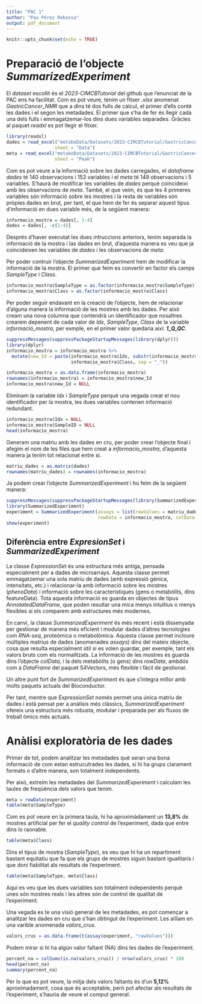 ```yaml
---
title: "PAC 1"
author: "Pau Pérez Rebassa"
output: pdf_document
---
```


```r
knitr::opts_chunk$set(echo = TRUE)
```

# Preparació de l'objecte *SummarizedExperiment*

El *dataset* escollit és el *2023-CIMCBTutorial* del github que l'enunciat de la PAC ens ha facilitat. Com es pot veure, tenim un fitxer *.xlsx* anomenat *GastricCancer_NMR* que a dins té dos fulls de càlcul, el primer d'ells conté les dades i el segon les metadades. El primer que s'ha de fer és llegir cada una dels fulls i emmagatzemar-los dins dues variables separades. Gràcies al paquet *readxl* es pot llegir el fitxer.

```r
library(readxl)
dades = read_excel("metaboData/Datasets/2023-CIMCBTutorial/GastricCancer_NMR.xlsx",
                  sheet = "Data")
meta = read_excel("metaboData/Datasets/2023-CIMCBTutorial/GastricCancer_NMR.xlsx",
                  sheet = "Peak")
```

Com es pot veure a la informació sobre les dades carregades, el *dataframe* *dades* té 140 observacions i 153 variables i el *meta* té 149 observacions i 5 variables. S'haurà de modificar les variables de *dades* perquè coincideixi amb les observacions de *meta*. També, el que veim, és que les 4 primeres variables són informació sobre les mostres i la resta de variables són pròpies dades en brut, per tant, el que hem de fer és separar aquest tipus d'informació en dues variable més, de la següent manera:

```r
informacio_mostra = dades[, 1:4]
dades = dades[, -c(1:4)]
```

Després d'haver executat les dues intruccions anteriors, tenim separada la informació de la mostra i las dades en brut, d'aquesta manera es veu que ja coincideixen les variables de *dades* i les observacions de *meta*.

Per poder contruir l'objecte *SummarizedExperiment* hem de modificar la informació de la mostra. El primer que feim es convertir en factor els camps *SampleType* i *Class*.

```r
informacio_mostra$SampleType = as.factor(informacio_mostra$SampleType)
informacio_mostra$Class = as.factor(informacio_mostra$Class)
```

Per poder seguir endavant en la creació de l'objecte, hem de relacionar d'alguna manera la informació de les mostres amb les dades. Per això cream una nova columna que contendrà un identificador que nosaltres crearem depenent de cada valor de *Idx*, *SampleType*, *Class* de la variable *informació_mostra*, per exmple, en el primer valor quedaria així: ***1_Q_QC***.

```r
suppressMessages(suppressPackageStartupMessages(library(dplyr)))
library(dplyr)
informacio_mostra = informacio_mostra %>%
  mutate(new_Id = paste(informacio_mostra$Idx, substr(informacio_mostra$SampleType, 1, 1),
                        informacio_mostra$Class, sep = "_"))

informacio_mostra = as.data.frame(informacio_mostra)
rownames(informacio_mostra) = informacio_mostra$new_Id
informacio_mostra$new_Id = NULL
```

Eliminam la variable *Idx* i *SampleType* perquè una vegada creat el nou identificador per la mostra, les dues variables contenen informació redundant.

```r
informacio_mostra$Idx = NULL
informacio_mostra$SampleID = NULL
head(informacio_mostra)
```

Generam una matriu amb les dades en cru, per poder crear l'objecte final i afegim el nom de les files que hem creat a *informacio_mostra*, d'aquesta manera ja tenim tot relacionat entre si.

```r
matriu_dades = as.matrix(dades)
rownames(matriu_dades) = rownames(informacio_mostra)
```

Ja podem crear l'objecte *SummarizedExperiment* i ho feim de la següent manera:

```r
suppressMessages(suppressPackageStartupMessages(library(SummarizedExperiment)))
library(SummarizedExperiment)
experiment = SummarizedExperiment(assays = list(rawValues = matriu_dades),
                                  rowData = informacio_mostra, colData = meta)
show(experiment)
```

## Diferència entre *ExpresionSet* i *SummarizedExperiment*

La classe *ExpressionSe*t és una estructura més antiga, pensada especialment per a dades de microarrays. Aquesta classe permet emmagatzemar una sola matriu de dades (amb expressió gènica, intensitats, etc.) i relacionar-la amb informació sobre les mostres (*phenoData*) i informació sobre les característiques (gens o metabòlits, dins featureData). Tota aquesta informació es guarda en objectes de tipus *AnnotatedDataFrame*, que poden resultar una mica menys intuïtius o menys flexibles si els comparem amb estructures més modernes.

En canvi, la classe *SummarizedExperiment* és més recent i està dissenyada per gestionar de manera més eficient i modular dades d’altres tecnologies com *RNA-seq*, proteòmica o metabolòmica. Aquesta classe permet incloure múltiples matrius de dades (anomenades *assays*) dins del mateix objecte, cosa que resulta especialment útil si es volen guardar, per exemple, tant els valors bruts com els normalitzats. La informació de les mostres es guarda dins l’objecte *colData*, i la dels metabòlits (o gens) dins *rowData*, ambdós com a *DataFrame* del paquet S4Vectors, més flexible i fàcil de gestionar.

Un altre punt fort de *SummarizedExperiment* és que s’integra millor amb molts paquets actuals del Bioconductor.

Per tant, mentre que *ExpressionSet* només permet una única matriu de dades i està pensat per a anàlisis més clàssics, *SummarizedExperiment* ofereix una estructura més robusta, modular i preparada per als fluxos de treball òmics més actuals.

# Anàlisi exploratòria de les dades

Primer de tot, podem analitzar les metadades què seran una bona informació de com estan estrucutrades les dades, si hi ha grups clarament formats o d'altre manera, son totalment independents.

Per això, extreim les metadades del *SummarizedExperiment* i calculam les taules de freqüència dels valors que tenim.

```r
meta = rowData(experiment)
table(meta$SampleType)
```

Com es pot veure en la primera taula, hi ha aproximàdament un **13,8% ** de mostres artificial per fer el *quality control* de l'experiment, dada que entre dins lo raonable.

```r
table(meta$Class)
```

Dins el tipus de mostra (*SampleType*), es veu que hi ha un repartiment bastant equitatiu que fa que els grups de mostres siguin bastant igualitaris i que doni fiabilitat als resultats de l'experiment.

```r
table(meta$SampleType, meta$Class)
```

Aquí es veu que les dues variables son totalment independents perquè unes són mostres reals i les altres són de control de qualitat de l'experiment.

Una vegada es te una visió general de les metadades, es pot començar a analitzar les dades en cru que s'han obtingut de l'experiment. Les aïllam en una varible anomenada *valors_crus*.

```r
valors_crus = as.data.frame(t(assay(experiment, "rawValues")))
```

Podem mirar si hi ha algún valor faltant (NA) dins les dades de l'experiment.

```r
percent_na = colSums(is.na(valors_crus)) / nrow(valors_crus) * 100
head(percent_na)
summary(percent_na)
```

Per lo que es pot veure, la mitja dels valors faltants és d'un **5,12%** aproximadament, cosa que és acceptable, però pot afectar als resultats de l'experiment, s'hauria de veure el comput general.